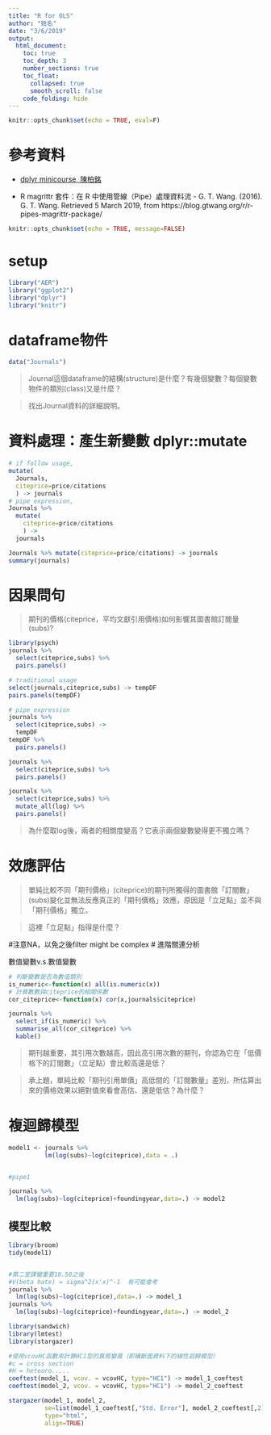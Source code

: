 ```yaml
---
title: "R for OLS"
author: "姓名"
date: "3/6/2019"
output: 
  html_document: 
    toc: true
    toc_depth: 3
    number_sections: true
    toc_float:
      collapsed: true
      smooth_scroll: false
    code_folding: hide
---
```


```r
knitr::opts_chunk$set(echo = TRUE, eval=F)
```

# 參考資料

  * [dplyr minicourse, 陳柏銘](https://bookdown.org/PoMingChen/Dplyr_minicourse/)
  
  * R magrittr 套件：在 R 中使用管線（Pipe）處理資料流 - G. T. Wang. (2016). G. T. Wang. Retrieved 5 March 2019, from https://blog.gtwang.org/r/r-pipes-magrittr-package/

```r
knitr::opts_chunk$set(echo = TRUE, message=FALSE)
```


# setup

```r
library("AER")
library("ggplot2")
library("dplyr")
library("knitr")
```


# dataframe物件


```r
data("Journals")
```


> Journal這個dataframe的結構(structure)是什麼？有幾個變數？每個變數物件的類別(class)又是什麼？

> 找出Journal資料的詳細說明。


# 資料處理：產生新變數 dplyr::mutate

```r
# if follow usage,
mutate(
  Journals,
  citeprice=price/citations
  ) -> journals
# pipe expression,
Journals %>% 
  mutate(
    citeprice=price/citations
    ) -> 
  journals
```



```r
Journals %>% mutate(citeprice=price/citations) -> journals
summary(journals)

```

# 因果問句

> 期刊的價格(citeprice，平均文獻引用價格)如何影響其圖書館訂閱量(subs)? 

```r
library(psych)
journals %>% 
  select(citeprice,subs) %>%
  pairs.panels()
```

```r
# traditional usage
select(journals,citeprice,subs) -> tempDF
pairs.panels(tempDF)
```

```r
# pipe expression
journals %>% 
  select(citeprice,subs) ->
  tempDF
tempDF %>%
  pairs.panels()
```

```r
journals %>% 
  select(citeprice,subs) %>%
  pairs.panels()
```


```r
journals %>% 
  select(citeprice,subs) %>%
  mutate_all(log) %>%
  pairs.panels()
```

> 為什麼取log後，兩者的相關度變高？它表示兩個變數變得更不獨立嗎？

# 效應評估

> 單純比較不同「期刊價格」(citeprice)的期刊所獨得的圖書館「訂閱數」(subs)變化並無法反應真正的「期刊價格」效應，原因是「立足點」並不與「期刊價格」獨立。

> 這裡「立足點」指得是什麼？

#注意NA，以免之後filter might be complex
# 進階關連分析

數值變數v.s.數值變數

```r
# 判斷變數是否為數值類別
is_numeric<-function(x) all(is.numeric(x))
# 計算數數與citeprice的相關係數
cor_citeprice<-function(x) cor(x,journals$citeprice)

journals %>%  
  select_if(is_numeric) %>%
  summarise_all(cor_citeprice) %>%
  kable()

```

> 期刊越重要，其引用次數越高，因此高引用次數的期刊，你認為它在「低價格下的訂閱數」（立足點）會比較高還是低？

> 承上題，單純比較「期刊引用單價」高低間的「訂閱數量」差別，所估算出來的價格效果以絕對值來看會高估、還是低估？為什麼？

# 複迴歸模型

```r
model1 <- journals %>% 
          lm(log(subs)~log(citeprice),data = .) 


#pipe1

journals %>%
  lm(log(subs)~log(citeprice)+foundingyear,data=.) -> model2

```

## 模型比較

```r
library(broom)
tidy(model1)
```


```r

```


```r
#第二堂課蠻重要10.50之後
#V(beta hate) = sigma^2(x'x)^-1  有可能會考
journals %>% 
  lm(log(subs)~log(citeprice),data=.) -> model_1
journals %>%
  lm(log(subs)~log(citeprice)+foundingyear,data=.) -> model_2

library(sandwich)
library(lmtest)
library(stargazer)

#使用vcovHC函數來計算HC1型的異質變異（即橫斷面資料下的線性迴歸模型）
#c = cross section
#H = heteoro.....
coeftest(model_1, vcov. = vcovHC, type="HC1") -> model_1_coeftest
coeftest(model_2, vcov. = vcovHC, type="HC1") -> model_2_coeftest

stargazer(model_1, model_2, 
          se=list(model_1_coeftest[,"Std. Error"], model_2_coeftest[,2]),
          type="html",
          align=TRUE)
```

